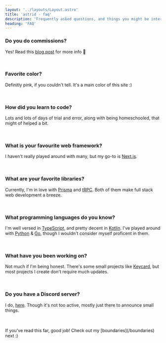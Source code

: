 ```yaml
---
layout: '../layouts/Layout.astro'
title: 'astrid - faq'
description: 'Frequently asked questions, and things you might be interested in knowing.'
heading: 'FAQ'
---
```



### Do you do commissions?

Yes! Read this [blog post](/blog/commisions) for more info 💜

<br />

### Favorite color?

Definitly pink, if you couldn't tell. It's a main color of this site :)

<br />

### How did you learn to code?

Lots and lots of days of trial and error, along with being homeschooled, that might of helped a bit.

<br />

### What is your favourite web framework?

I haven't really played around with many, but my go-to is [Next.js](https://nextjs.org/).

<br />

### What are your favorite libraries?

Currently, I'm in love with [Prisma](https://prisma.io) and [tRPC](https://trpc.io/). Both of them make full stack web development a breeze.

<br />

### What programming languages do you know?

I'm well versed in [TypeScript](https://typescriptlang.org), and pretty decent in [Kotlin](https://kotlinlang.org/). I've played around with [Python](https://python.org) & [Go](https://go.dev/), though I wouldn't consider myself proficent in them.

<br />

### What have you been working on?

Not much if I'm being honest. There's some small projects like [Keycard](https://github.com/astridlol/Keycard), but most projects I create don't require much updates.

<br />

### Do you have a Discord server?

I do, [here](https://discord.gg/u8gqAsC96e). Though it's not too active, mostly just there to announce small things.

<br />
<br />

<Alert>
  If you've read this far, good job! Check out my [boundaries](/boundaries) next
  :)
</Alert>
